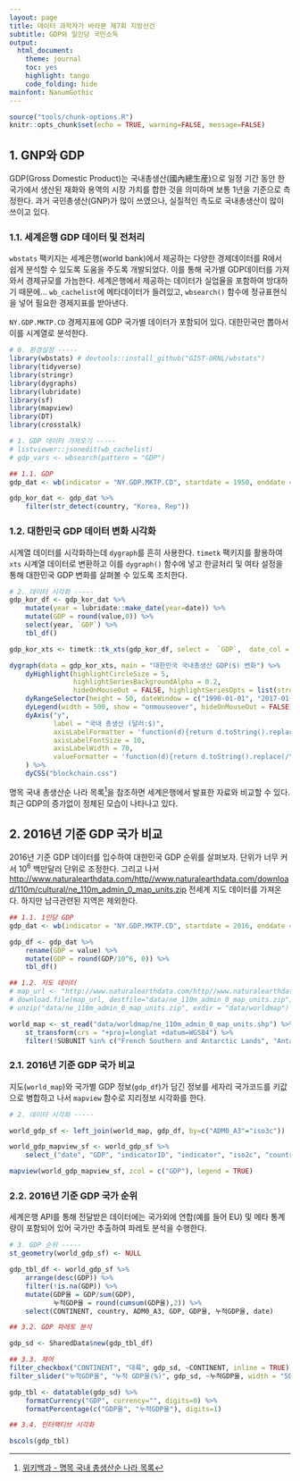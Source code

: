 ```yaml
---
layout: page
title: 데이터 과학자가 바라본 제7회 지방선건
subtitle: GDP와 일인당 국민소득
output:
  html_document: 
    theme: journal
    toc: yes
    highlight: tango
    code_folding: hide
mainfont: NanumGothic
---
```


```r
source("tools/chunk-options.R")
knitr::opts_chunk$set(echo = TRUE, warning=FALSE, message=FALSE)

```

## 1. GNP와 GDP {#gnp-vs-gdp}

GDP(Gross Domestic Product)는 국내총생산(國內總生産)으로 일정 기간 동안 한 국가에서 생산된 재화와 용역의 시장 가치를 합한 것을 의미하며 보통 1년을 기준으로 측정한다.
과거 국민총생산(GNP)가 많이 쓰였으나, 실질적인 측도로 국내총생산이 많이 쓰이고 있다.

### 1.1. 세계은행 GDP 데이터 및 전처리 {#import-gdp-data}

`wbstats` 팩키지는 세계은행(world bank)에서 제공하는 다양한 경제데이터를 R에서 쉽게 분석할 수 있도록 도움을 주도록 개발되었다.
이를 통해 국가별 GDP데이터를 가져와서 경제규모를 가늠한다. 세계은행에서 제공하는 데이터가 실업율을 포함하여 방대하기 때문에...
`wb_cachelist`에 메타데이터가 들려있고, `wbsearch()` 함수에 정규표현식을 넣어 필요한 경제지표를 받아낸다.

`NY.GDP.MKTP.CD` 경제지표에 GDP 국가별 데이터가 포함되어 있다. 대한민국만 뽑아서 이를 시계열로 분석한다.


``` r
# 0. 환경설정 -----
library(wbstats) # devtools::install_github("GIST-ORNL/wbstats")
library(tidyverse)
library(stringr)
library(dygraphs)
library(lubridate)
library(sf)
library(mapview)
library(DT)
library(crosstalk)

# 1. GDP 데이터 가져오기 -----
# listviewer::jsonedit(wb_cachelist)
# gdp_vars <- wbsearch(pattern = "GDP")

## 1.1. GDP 
gdp_dat <- wb(indicator = "NY.GDP.MKTP.CD", startdate = 1950, enddate = 2017) 

gdp_kor_dat <- gdp_dat %>% 
    filter(str_detect(country, "Korea, Rep"))
```

### 1.2. 대한민국 GDP 데이터 변화 시각화 {#viz-gdp-data}

시계열 데이터를 시각화하는데 `dygraph`를 흔히 사용한다.
`timetk` 팩키지를 활용하여 `xts` 시계열 데이터로 변환하고 이를 `dygraph()` 함수에 넣고
한글처리 및 여타 설정을 통해 대한민국 GDP 변화를 살펴볼 수 있도록 조치한다.

``` r
# 2. 데이터 시각화 -----
gdp_kor_df <- gdp_kor_dat %>% 
    mutate(year = lubridate::make_date(year=date)) %>% 
    mutate(GDP = round(value,0)) %>% 
    select(year, `GDP`) %>% 
    tbl_df()

gdp_kor_xts <- timetk::tk_xts(gdp_kor_df, select =  `GDP`,  date_col = year)

dygraph(data = gdp_kor_xts, main = "대한민국 국내총생산 GDP($) 변화") %>% 
    dyHighlight(highlightCircleSize = 5, 
                highlightSeriesBackgroundAlpha = 0.2,
                hideOnMouseOut = FALSE, highlightSeriesOpts = list(strokeWidth = 3)) %>%
    dyRangeSelector(height = 50, dateWindow = c("1990-01-01", "2017-01-01")) %>% 
    dyLegend(width = 500, show = "onmouseover", hideOnMouseOut = FALSE) %>% 
    dyAxis("y",
           label = "국내 총생산 (달러:$)",
           axisLabelFormatter = 'function(d){return d.toString().replace(/\\B(?=(\\d{3})+(?!\\d))/g, ",");}',
           axisLabelFontSize = 10,
           axisLabelWidth = 70,
           valueFormatter = 'function(d){return d.toString().replace(/\\B(?=(\\d{3})+(?!\\d))/g, ",");}'
    ) %>% 
    dyCSS("blockchain.css")
```

명목 국내 총생산순 나라 목록[^wiki-gdp-by-country]을 참조하면 세계은행에서 발표한 자료와 비교할 수 있다.
최근 GDP의 증가없이 정체된 모습이 나타나고 있다.

[^wiki-gdp-by-country]: [위키백과 - 명목 국내 총생산순 나라 목록](https://ko.wikipedia.org/wiki/%EB%AA%85%EB%AA%A9_%EA%B5%AD%EB%82%B4_%EC%B4%9D%EC%83%9D%EC%82%B0%EC%88%9C_%EB%82%98%EB%9D%BC_%EB%AA%A9%EB%A1%9D)


## 2. 2016년 기준 GDP 국가 비교 {#international-gdp-data}

2016년 기준 GDP 데이터를 입수하여 대한민국 GDP 순위를 살펴보자.
단위가 너무 커서 $10^6$ 백만달러 단위로 조정한다.
그리고 나서 <http://www.naturalearthdata.com/http//www.naturalearthdata.com/download/110m/cultural/ne_110m_admin_0_map_units.zip>
전세계 지도 데이터를 가져온다. 하지만 남극관련된 지역은 제외한다.

``` r
## 1.1. 1인당 GDP 
gdp_dat <- wb(indicator = "NY.GDP.MKTP.CD", startdate = 2016, enddate = 2016) 

gdp_df <- gdp_dat %>% 
    rename(GDP = value) %>% 
    mutate(GDP = round(GDP/10^6, 0)) %>% 
    tbl_df()

## 1.2. 지도 데이터
# map_url <- "http://www.naturalearthdata.com/http//www.naturalearthdata.com/download/110m/cultural/ne_110m_admin_0_map_units.zip"
# download.file(map_url, destfile="data/ne_110m_admin_0_map_units.zip")
# unzip("data/ne_110m_admin_0_map_units.zip", exdir = "data/worldmap")

world_map <- st_read("data/worldmap/ne_110m_admin_0_map_units.shp") %>% 
    st_transform(crs = "+proj=longlat +datum=WGS84") %>% 
    filter(!SUBUNIT %in% c("French Southern and Antarctic Lands", "Antarctica"))
```

### 2.1. 2016년 기준 GDP 국가 비교 {#international-gdp-data}

지도(`world_map`)와 국가별 GDP 정보(`gdp_df`)가 담긴 정보를 세자리 국가코드를 키값으로 병합하고 나서 
`mapview` 함수로 지리정보 시각화를 한다.

``` r
# 2. 데이터 시각화 -----

world_gdp_sf <- left_join(world_map, gdp_df, by=c("ADM0_A3"="iso3c"))

world_gdp_mapview_sf <- world_gdp_sf %>% 
    select_("date", "GDP", "indicatorID", "indicator", "iso2c", "country", "ADMIN", "ADM0_A3", "geometry")

mapview(world_gdp_mapview_sf, zcol = c("GDP"), legend = TRUE)
```

### 2.2. 2016년 기준 GDP 국가 순위 {#international-gdp-data-rank}

세계은행 API를 통해 전달받은 데이터에는 국가외에 연합(예를 들어 EU) 및 메타 통계량이 포함되어 있어
국가만 추출하여 파레토 분석을 수행한다.


``` r
# 3. GDP 순위 -----
st_geometry(world_gdp_sf) <- NULL

gdp_tbl_df <- world_gdp_sf %>% 
    arrange(desc(GDP)) %>% 
    filter(!is.na(GDP)) %>% 
    mutate(GDP율 = GDP/sum(GDP),
           누적GDP율 = round(cumsum(GDP율),2)) %>% 
    select(CONTINENT, country, ADM0_A3, GDP, GDP율, 누적GDP율, date)

## 3.2. GDP 파레토 분석

gdp_sd <- SharedData$new(gdp_tbl_df)

## 3.3. 제어
filter_checkbox("CONTINENT", "대륙", gdp_sd, ~CONTINENT, inline = TRUE)
filter_slider("누적GDP율", "누적 GDP율(%)", gdp_sd, ~누적GDP율, width = "50%")

gdp_tbl <- datatable(gdp_sd) %>% 
    formatCurrency("GDP", currency="", digits=0) %>% 
    formatPercentage(c("GDP율", "누적GDP율"), digits=1)

## 3.4. 인터랙티브 시각화

bscols(gdp_tbl)
```

